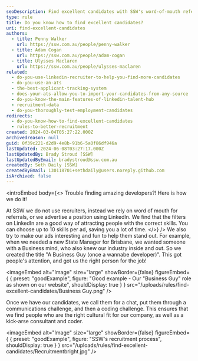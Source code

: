 ```yaml
---
seoDescription: Find excellent candidates with SSW's word-of-mouth referrals and engaging LinkedIn ads that showcase unique job titles and highlight the right cultural fit for your company.
type: rule
title: Do you know how to find excellent candidates?
uri: find-excellent-candidates
authors:
  - title: Penny Walker
    url: https://ssw.com.au/people/penny-walker
  - title: Adam Cogan
    url: https://ssw.com.au/people/adam-cogan
  - title: Ulysses Maclaren
    url: https://ssw.com.au/people/ulysses-maclaren
related:
  - do-you-use-linkedin-recruiter-to-help-you-find-more-candidates
  - do-you-use-an-ats
  - the-best-applicant-tracking-system
  - does-your-ats-allow-you-to-import-your-candidates-from-any-source
  - do-you-know-the-main-features-of-linkedin-talent-hub
  - recruitment-data
  - do-you-thoroughly-test-employment-candidates
redirects:
  - do-you-know-how-to-find-excellent-candidates
  - rules-to-better-recruitment
created: 2024-03-04T05:27:22.000Z
archivedreason: null
guid: 0f39c221-d2d9-4e8b-91b6-5a0f86df946a
lastUpdated: 2024-06-08T03:27:17.000Z
lastUpdatedBy: Brady Stroud [SSW]
lastUpdatedByEmail: bradystroud@ssw.com.au
createdBy: Seth Daily [SSW]
createdByEmail: 130118701+sethdaily@users.noreply.github.com
isArchived: false
---
```


<introEmbed
  body={<>
Trouble finding amazing developers?! Here is how we do it!

At SSW we do not use recruiters, instead we rely on word of mouth for referrals, or we advertise a position using LinkedIn. We find that the filters on LinkedIn are a good way of attracting people with the correct skills. You can choose up to 10 skills per ad, saving you a lot of time.
  </>}
/>
We also try to make our ads interesting and fun to help them stand out. For example, when we needed a new State Manager for Brisbane, we wanted someone with a Business mind, who also knew our industry inside and out. So we created the title "A Business Guy (once a wannabe developer)". This got people's attention, and got us the right person for the job!

<imageEmbed
  alt="Image"
  size="large"
  showBorder={false}
  figureEmbed={ {
    preset: "goodExample",
    figure: "Good example - Our \"Business Guy\" role as shown on our website",
    shouldDisplay: true
  } }
  src="/uploads/rules/find-excellent-candidates/Business Guy.png"
/>

Once we have our candidates, we call them for a chat, put them through a communications challenge, and then a coding challenge. This ensures that we find people who are the right cultural fit for our company, as well as a kick-arse consultant and coder.

<imageEmbed
  alt="Image"
  size="large"
  showBorder={false}
  figureEmbed={ {
    preset: "goodExample",
    figure: "SSW's recruitment process",
    shouldDisplay: true
  } }
  src="/uploads/rules/find-excellent-candidates/Recruitmentbright.jpg"
/>
